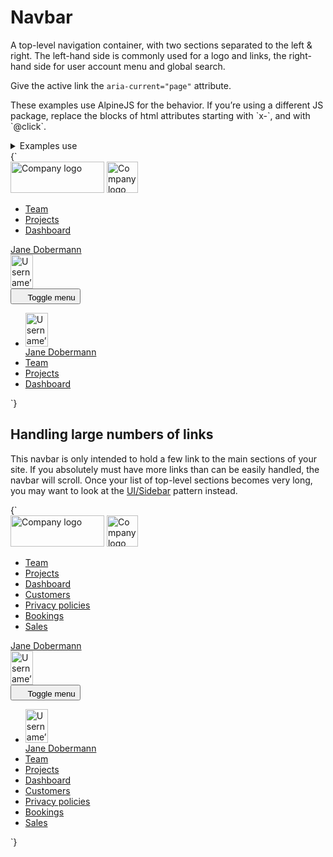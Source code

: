 
<Meta title="UI/Navigation/Navbar" />

# Navbar

A top-level navigation container, with two sections separated to the left & right. The left-hand side is commonly used for a logo and links, the right-hand side for user account menu and global search.

Give the active link the `aria-current="page"` attribute.

<div class="u-bg-gray-10 u-padding-m-x u-padding-xs-y">
  <p>
    These examples use AlpineJS for the behavior. If you’re using a different JS
    package, replace the blocks of html attributes starting with `x-`, and with
    `@click`.
  </p>
</div>

<details class="u-margin-xl-y">
  <summary class="u-h4 u-font-medium">Examples use</summary>
  <ul>
    <li>
      <a href="/docs/atoms-avatar--avatar">a-avatar</a>
    </li>
    <li>
      <a href="/docs/atoms-button-base--button-element">a-button</a>
    </li>
    <li>
      <a href="/docs/atoms-button-icon--button-element">a-button--icon</a>
    </li>
    <li>
      <a href="/docs/atoms-button-icon-reversed--icon-reversed">
        a-button--icon-reversed
      </a>
    </li>
    <li>
      <a href="/docs/atoms-button-nav--nav">a-button--nav</a>
    </li>
    <li>
      <a href="/docs/atoms-button-nav-large--nav-large">a-button--nav-large</a>
    </li>
    <li>
      <a href="/docs/atoms-content--content">a-content</a>
    </li>
    <li>
      <a href="/docs/atoms-icon--icon">a-icon</a>
    </li>
    <li>
      <a href="/docs/atoms-list-reset--list-reset">a-list-reset</a>
    </li>
    <li>
      <a href="/docs/utilities-background-color--gray-80">u-bg</a>
    </li>
    <li>
      <a href="/docs/utilities-flex--flex">u-flex</a>
    </li>
    <li>
      <a href="/docs/utilities-hidden--hidden">u-hidden</a>
    </li>
    <li>
      <a href="/docs/utilities-box-alignment--items-center">u-items-center</a>
    </li>
    <li>
      <a href="/docs/utilities-margin--margin-m">u-margin</a>
    </li>
    <li>
      <a href="/docs/utilities-padding--padding-m">u-padding</a>
    </li>
    <li>
      <a href="/docs/utilities-relative--relative">u-relative</a>
    </li>
  </ul>
</details>

<Canvas>
  <Story name="Navbar" inline={false} height="80vh">
    {`
      <nav class="u-bg-gray-80 u-padding-s-top u-padding-s-bottom u-relative">
        <div class="u-padding-m-x u-flex u-justify-between u-items-center u-flex-wrap">
          <div class="u-flex-shrink-1 u-flex u-items-center">
            <img src="${logoLarge}" width="150" height="50" alt="Company logo" class="u-flex-shrink-0 u-margin-l-right u-hidden u-block@l" />
            <img src="${logoSmall}" width="50" height="50" alt="Company logo" class="u-flex-shrink-0 u-margin-l-right u-hidden@l" />
            <div class="u-hidden u-block@l u-flex-shrink-1 u-overflow-x-auto">
              <ul class="u-flex a-list-reset">
                <li class="u-margin-m-right">
                  <a href="/" class="a-button a-button--nav" aria-current="page">Team</a>
                </li>
                <li class="u-margin-m-right">
                  <a href="/" class="a-button a-button--nav">Projects</a>
                </li>
                <li class="u-margin-m-right">
                  <a href="/" class="a-button a-button--nav">Dashboard</a>
                </li>
              </ul>
            </div>
          </div>
          <div class="u-hidden u-block@l">
            <a href="/" class="a-button a-button--nav">
              <span class="a-button__label">Jane Dobermann</span>
              <div class="a-button__icon a-avatar">
                <img src="https://placekitten.com/100/150" width="36" height="54" alt="Username’s avatar" class="a-avatar" />
              </div>
            </a>
          </div>
          <div class="u-hidden@l" x-data="{ navbarOpen: false }">
            <button
              class="a-button a-button--icon a-button--icon-reversed"
              title="Toggle menu"
              aria-controls="navbar-1"
              @click="navbarOpen = !navbarOpen"
              :aria-expanded="navbarOpen"
            >
              <svg width="16" height="16" class="a-icon" aria-hidden="true" focusable="false">
                <use xlink:href="${icons}#icon-hamburger"></use>
              </svg>
              <span class="u-sr-only">Toggle menu</span>
            </button>
            <ul
              class="u-flex u-flex-col a-list-reset o-navbar u-padding-s u-bg-gray-80"
              id="navbar-1"
              x-show="navbarOpen"
              @click.away="navbarOpen = false"
              x-transition:enter="is-transitioning"
              x-transition:enter-start="is-off-screen"
              x-transition:enter-end="is-on-screen"
              x-transition:leave="is-transitioning"
              x-transition:leave-start="is-on-screen"
              x-transition:leave-end="is-off-screen"
            >
              <li class="u-margin-s-bottom">
                <a href="/" class="a-button a-button--nav-large">
                  <div class="a-button__icon a-avatar">
                    <img src="https://placekitten.com/100/150" width="36" height="54" alt="Username’s avatar" class="a-avatar" />
                  </div>
                  <span class="a-button__label">Jane Dobermann</span>
                </a>
              </li>
              <li class="u-margin-s-bottom">
                <a href="/" class="a-button a-button--nav-large" aria-current="page">Team</a>
              </li>
              <li class="u-margin-s-bottom">
                <a href="/" class="a-button a-button--nav-large">Projects</a>
              </li>
              <li class="u-margin-s-bottom">
                <a href="/" class="a-button a-button--nav-large">Dashboard</a>
              </li>
            </ul>
          </div>
        </div>
      </nav>
    `}
  </Story>
</Canvas>

## Handling large numbers of links

This navbar is only intended to hold a few link to the main sections of your site. If you absolutely must have more links than can be easily handled, the navbar will scroll. Once your list of top-level sections becomes very long, you may want to look at the [UI/Sidebar](/docs/ui-navigation-sidebar--sidebar) pattern instead.

<Canvas>
  <Story name="Navbar with many links" inline={false} height="80vh">
    {`
      <nav class="u-bg-gray-80 u-padding-s-top u-padding-s-bottom u-relative">
        <div class="u-padding-m-x u-flex u-justify-between u-items-center">
          <div class="u-flex-shrink-1 u-flex u-items-center">
            <img src="${logoLarge}" width="150" height="50" alt="Company logo" class="u-flex-shrink-0 u-margin-l-right u-hidden u-block@l" />
            <img src="${logoSmall}" width="50" height="50" alt="Company logo" class="u-flex-shrink-0 u-margin-l-right u-hidden@l" />
            <div class="u-hidden u-block@l u-flex-shrink-1 u-overflow-x-auto">
              <ul class="u-flex a-list-reset">
                <li class="u-margin-m-right">
                  <a href="/" class="a-button a-button--nav" aria-current="page">Team</a>
                </li>
                <li class="u-margin-m-right">
                  <a href="/" class="a-button a-button--nav">Projects</a>
                </li>
                <li class="u-margin-m-right">
                  <a href="/" class="a-button a-button--nav">Dashboard</a>
                </li>
                <li class="u-margin-m-right">
                  <a href="/" class="a-button a-button--nav">Customers</a>
                </li>
                <li class="u-margin-m-right">
                  <a href="/" class="a-button a-button--nav">Privacy policies</a>
                </li>
                <li class="u-margin-m-right">
                  <a href="/" class="a-button a-button--nav">Bookings</a>
                </li>
                <li class="u-margin-m-right">
                  <a href="/" class="a-button a-button--nav">Sales</a>
                </li>
              </ul>
            </div>
          </div>
          <div class="u-hidden u-block@l u-flex-shrink-0">
            <a href="/" class="a-button a-button--nav">
              <span class="a-button__label">Jane Dobermann</span>
              <div class="a-button__icon a-avatar">
                <img src="https://placekitten.com/100/150" width="36" height="54" alt="Username’s avatar" class="a-avatar" />
              </div>
            </a>
          </div>
          <div class="u-hidden@l" x-data="{ navbarOpen: false }">
            <button
              class="a-button a-button--icon a-button--icon-reversed"
              title="Toggle menu"
              aria-controls="navbar-1"
              @click="navbarOpen = !navbarOpen"
              :aria-expanded="navbarOpen"
            >
              <svg width="16" height="16" class="a-icon" aria-hidden="true" focusable="false">
                <use xlink:href="${icons}#icon-hamburger"></use>
              </svg>
              <span class="u-sr-only">Toggle menu</span>
            </button>
            <ul
              class="u-flex u-flex-col a-list-reset o-navbar u-padding-s u-bg-gray-80"
              id="navbar-1"
              x-show="navbarOpen"
              @click.away="navbarOpen = false"
              x-transition:enter="is-transitioning"
              x-transition:enter-start="is-off-screen"
              x-transition:enter-end="is-on-screen"
              x-transition:leave="is-transitioning"
              x-transition:leave-start="is-on-screen"
              x-transition:leave-end="is-off-screen"
            >
              <li class="u-margin-s-bottom">
                <a href="/" class="a-button a-button--nav-large">
                  <div class="a-button__icon a-avatar">
                    <img src="https://placekitten.com/100/150" width="36" height="54" alt="Username’s avatar" class="a-avatar" />
                  </div>
                  <span class="a-button__label">Jane Dobermann</span>
                </a>
              </li>
              <li class="u-margin-s-bottom">
                <a href="/" class="a-button a-button--nav-large" aria-current="page">Team</a>
              </li>
              <li class="u-margin-s-bottom">
                <a href="/" class="a-button a-button--nav-large">Projects</a>
              </li>
              <li class="u-margin-s-bottom">
                <a href="/" class="a-button a-button--nav-large">Dashboard</a>
              </li>
              <li class="u-margin-s-bottom">
                <a href="/" class="a-button a-button--nav-large">Customers</a>
              </li>
              <li class="u-margin-s-bottom">
                <a href="/" class="a-button a-button--nav-large">Privacy policies</a>
              </li>
              <li class="u-margin-s-bottom">
                <a href="/" class="a-button a-button--nav-large">Bookings</a>
              </li>
              <li class="u-margin-s-bottom">
                <a href="/" class="a-button a-button--nav-large">Sales</a>
              </li>
            </ul>
          </div>
        </div>
      </nav>
    `}
  </Story>
</Canvas>
